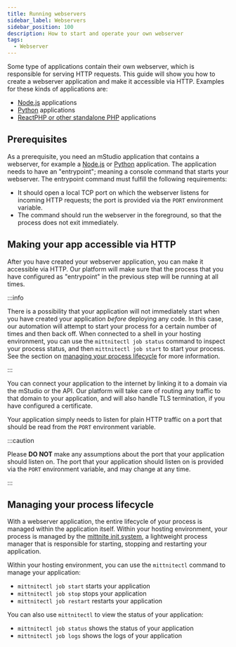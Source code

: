 ```yaml
---
title: Running webservers
sidebar_label: Webservers
sidebar_position: 100
description: How to start and operate your own webserver
tags:
  - Webserver
---
```


Some type of applications contain their own webserver, which is responsible for serving HTTP requests. This guide will show you how to create a webserver application and make it accessible via HTTP. Examples for these kinds of applications are:

- [Node.js](../nodejs) applications
- [Python](../python) applications
- [ReactPHP or other standalone PHP](../php-worker) applications

## Prerequisites

As a prerequisite, you need an mStudio application that contains a webserver, for example a [Node.js](../nodejs) or [Python](../python) application. The application needs to have an "entrypoint"; meaning a console command that starts your webserver. The entrypoint command must fulfill the following requirements:

- It should open a local TCP port on which the webserver listens for incoming HTTP requests; the port is provided via the `PORT` environment variable.
- The command should run the webserver in the foreground, so that the process does not exit immediately.

## Making your app accessible via HTTP

After you have created your webserver application, you can make it accessible via HTTP. Our platform will make sure that the process that you have configured as "entrypoint" in the previous step will be running at all times.

:::info

There is a possibility that your application will not immediately start when you have created your application _before_ deploying any code. In this case, our automation will attempt to start your process for a certain number of times and then back off. When connected to a shell in your hosting environment, you can use the `mittnitectl job status` command to inspect your process status, and then `mittnitectl job start` to start your process. See the section on [managing your process lifecycle](#managing-your-process-lifecycle) for more information.

:::

You can connect your application to the internet by linking it to a domain via the mStudio or the API. Our platform will take care of routing any traffic to that domain to your application, and will also handle TLS termination, if you have configured a certificate.

Your application simply needs to listen for plain HTTP traffic on a port that should be read from the `PORT` environment variable.

:::caution

Please **DO NOT** make any assumptions about the port that your application should listen on. The port that your application should listen on is provided via the `PORT` environment variable, and may change at any time.

:::

## Managing your process lifecycle

With a webserver application, the entire lifecycle of your process is managed within the application itself. Within your hosting environment, your process is managed by the [mittnite init system](https://github.com/mittwald/mittnite), a lightweight process manager that is responsible for starting, stopping and restarting your application.

Within your hosting environment, you can use the `mittnitectl` command to manage your application:

- `mittnitectl job start` starts your application
- `mittnitectl job stop` stops your application
- `mittnitectl job restart` restarts your application

You can also use `mittnitectl` to view the status of your application:

- `mittnitectl job status` shows the status of your application
- `mittnitectl job logs` shows the logs of your application

